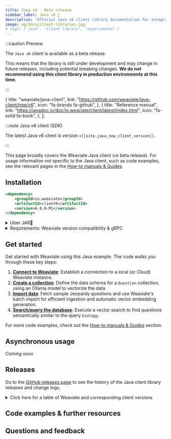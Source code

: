 ```yaml
---
title: Java v6 - Beta release
sidebar_label: Java v6 🚧
description: "Official Java v6 client library documentation for integrating Weaviate with Java applications and services."
image: og/docs/client-libraries.jpg
# tags: ['java', 'client library', 'experimental']
---
```



:::caution Preview

The `Java v6` client is available as a beta release.<br/>

This means that the library is still under development and may change in future releases, including potential breaking changes.
**We do not recommend using this client library in production environments at this time.**

:::

  {
    title: "weaviate/java-client",
    link: "https://github.com/weaviate/java-client/tree/v6",
    icon: "fa-brands fa-github",
  },
  {
    title: "Reference manual",
    link: "https://javadoc.io/doc/io.weaviate/client/latest/index.html",
    icon: "fa-solid fa-book",
  },
];

:::note Java v6 client (SDK)

The latest Java v6 client is version `v||site.java_new_client_version||`.

<QuickLinks items={javaCardsData} />

:::

This page broadly covers the Weaviate Java client (`v6` beta release). For usage information not specific to the Java client, such as code examples, see the relevant pages in the [How-to manuals & Guides](../../guides.mdx).

## Installation

```xml
<dependency>
    <groupId>io.weaviate</groupId>
    <artifactId>client6</artifactId>
    <version>6.0.0-M1</version>
</dependency>
```

<details>
  <summary>Uber JAR🫙</summary>

If you're building an uber-JAR with something like `maven-assembly-plugin`, use a shaded version with classifier `all`.
This ensures that all dynamically-loaded dependencies of `io.grpc` are resolved correctly.

```xml
<dependency>
    <groupId>io.weaviate</groupId>
    <artifactId>client6</artifactId>
    <version>6.0.0-M1</version>
    <classifier>all</classifier>
</dependency>
```

</details>

<details>
  <summary>Requirements:  Weaviate version compatibility & gRPC</summary>

#### Weaviate version compatibility

The `v6` Java client requires Weaviate `1.33.0` or higher. Generally, we encourage you to use the latest version of the Java client and the Weaviate Database.

#### gRPC

The `v6` client uses remote procedure calls (RPCs) under-the-hood. Accordingly, a port for gRPC must be open to your Weaviate server.

<details>
  <summary>docker-compose.yml example</summary>

If you are running Weaviate with Docker, you can map the default port (`50051`) by adding the following to your `docker-compose.yml` file:

```yaml
ports:
  - 8080:8080
  - 50051:50051
```

</details>

</details>

## Get started


<BasicPrereqs />

Get started with Weaviate using this Java example. The code walks you through these key steps:

1. **[Connect to Weaviate](docs/weaviate/connections/index.mdx)**: Establish a connection to a local (or Cloud) Weaviate instance.
1. **[Create a collection](../../manage-collections/index.mdx)**: Define the data schema for a `Question` collection, using an Ollama model to vectorize the data.
1. **[Import data](../../manage-objects/import.mdx)**: Fetch sample Jeopardy questions and use Weaviate's batch import for efficient ingestion and automatic vector embedding generation.
1. **[Search/query the database](../../search/index.mdx)**: Execute a vector search to find questions semantically similar to the query `biology`.

<Tabs className="code" groupId="languages">
  <TabItem value="java6" label="Java v6 (Beta)">
    <FilteredTextBlock
      text={JavaV6Code}
      startMarker="// START GetStarted"
      endMarker="// END GetStarted"
      language="java"
    />
  </TabItem>
</Tabs>

For more code examples, check out the [How-to manuals & Guides](../../guides.mdx) section.

## Asynchronous usage

_Coming soon_

<!-- TODO[g-despot] Add section -->

## Releases

Go to the [GitHub releases page](https://github.com/weaviate/java-client/releases) to see the history of the Java client library releases and change logs.

<details>
  <summary>Click here for a table of Weaviate and corresponding client versions</summary>


<ReleaseHistory />

</details>

## Code examples & further resources


<CodeExamples />

## Questions and feedback


<DocsFeedback />

